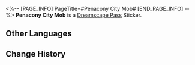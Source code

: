 <%-- [PAGE_INFO]
PageTitle=#Penacony City Mob#
[END_PAGE_INFO] --%>
{{Stub|Location information}}
{{Item Infobox
|id          = 223507
|image       = Dreamscape Pass Sticker Penacony City Mob.png
|type        = Dreamscape Pass Sticker
|type2       = The Most Absurd Stage Stickers
|invCategory = 
|rarity      = 4
|effect      = 
|description = Digital stickers that can be used to decorate the pages of the Dreamtour Handbook. They come in many different styles.
|source1     = [[Explore the Brother Hanu section in Clock Studios Theme Park]]
}}
{{Description|Enter while wearing sunglasses, or you'll be 30% more likely to get beaten up.}}
'''Penacony City Mob''' is a [[Dreamscape Pass]] Sticker.

==Other Languages==
{{Other Languages
|en   = Penacony City Mob
|zhs  = 匹城黑帮
|zht  = 匹城黑幫
|ja   = ピノコニーのマフィア
|ko   = 페나코니 갱단
|es   = Chusma citadina de Colonipenal
|fr   = Malfrat de Penacony
|ru   = Городские гангстеры
|th   = แก๊งอันธพาลครองเมือง
|vi   = Băng Xã Hội Đen Penacony
|de   = Penacony-Stadtmafia
|id   = Mafia Penacony
|pt   = Multidão da Cidade de Penacony
}}

==Change History==
{{Change History|2.1}}